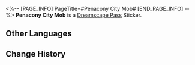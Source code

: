 <%-- [PAGE_INFO]
PageTitle=#Penacony City Mob#
[END_PAGE_INFO] --%>
{{Stub|Location information}}
{{Item Infobox
|id          = 223507
|image       = Dreamscape Pass Sticker Penacony City Mob.png
|type        = Dreamscape Pass Sticker
|type2       = The Most Absurd Stage Stickers
|invCategory = 
|rarity      = 4
|effect      = 
|description = Digital stickers that can be used to decorate the pages of the Dreamtour Handbook. They come in many different styles.
|source1     = [[Explore the Brother Hanu section in Clock Studios Theme Park]]
}}
{{Description|Enter while wearing sunglasses, or you'll be 30% more likely to get beaten up.}}
'''Penacony City Mob''' is a [[Dreamscape Pass]] Sticker.

==Other Languages==
{{Other Languages
|en   = Penacony City Mob
|zhs  = 匹城黑帮
|zht  = 匹城黑幫
|ja   = ピノコニーのマフィア
|ko   = 페나코니 갱단
|es   = Chusma citadina de Colonipenal
|fr   = Malfrat de Penacony
|ru   = Городские гангстеры
|th   = แก๊งอันธพาลครองเมือง
|vi   = Băng Xã Hội Đen Penacony
|de   = Penacony-Stadtmafia
|id   = Mafia Penacony
|pt   = Multidão da Cidade de Penacony
}}

==Change History==
{{Change History|2.1}}